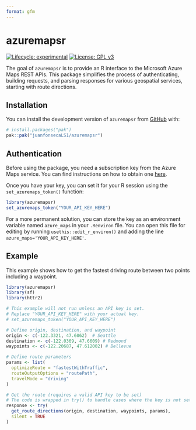```yaml
---
format: gfm
---
```


# azuremapsr

<!-- badges: start -->

[![Lifecycle: experimental](https://img.shields.io/badge/lifecycle-experimental-orange.svg)](https://lifecycle.r-lib.org/articles/stages.html#experimental) [![License: GPL v3](https://img.shields.io/badge/License-GPLv3-blue.svg)](https://www.gnu.org/licenses/gpl-3.0)

<!-- badges: end -->

The goal of `azuremapsr` is to provide an R interface to the Microsoft Azure Maps REST APIs. This package simplifies the process of authenticating, building requests, and parsing responses for various geospatial services, starting with route directions.

## Installation

You can install the development version of `azuremapsr` from [GitHub](https://github.com/) with:

``` r
# install.packages("pak")
pak::pak("juanfonsecaLS1/azuremapsr")
```

## Authentication

Before using the package, you need a subscription key from the Azure Maps service. You can find instructions on how to obtain one [here](https://learn.microsoft.com/en-us/azure/azure-maps/quick-demo-map-app#get-the-subscription-key-for-your-account).

Once you have your key, you can set it for your R session using the `set_azuremaps_token()` function:

``` r
library(azuremapsr)
set_azuremaps_token("YOUR_API_KEY_HERE")
```

For a more permanent solution, you can store the key as an environment variable named `azure_maps` in your `.Renviron` file. You can open this file for editing by running `usethis::edit_r_environ()` and adding the line `azure_maps='YOUR_API_KEY_HERE'`.

## Example

This example shows how to get the fastest driving route between two points including a waypoint.

```r
library(azuremapsr)
library(sf)
library(httr2)

# This example will not run unless an API key is set.
# Replace "YOUR_API_KEY_HERE" with your actual key.
# set_azuremaps_token("YOUR_API_KEY_HERE")

# Define origin, destination, and waypoint
origin <- c(-122.3321, 47.6062)  # Seattle
destination <- c(-122.0369, 47.6609) # Redmond
waypoints <- c(-122.20687, 47.612002) # Bellevue

# Define route parameters
params <- list(
  optimizeRoute = "fastestWithTraffic",
  routeOutputOptions = "routePath",
  travelMode = "driving"
)

# Get the route (requires a valid API key to be set)
# The code is wrapped in try() to handle cases where the key is not set
response <- try(
  get_route_directions(origin, destination, waypoints, params),
  silent = TRUE
)
```
